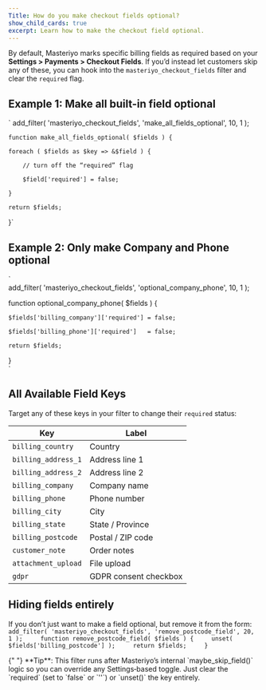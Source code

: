 ```yaml
---
Title: How do you make checkout fields optional?
show_child_cards: true
excerpt: Learn how to make the checkout field optional. 
---
```


By default, Masteriyo marks specific billing fields as required based on your **Settings > Payments > Checkout Fields**. If you’d instead let customers skip any of these, you can hook into the `masteriyo_checkout_fields` filter and clear the `required` flag.

## Example 1: Make **all** built-in field optional  

`     add_filter( 'masteriyo_checkout_fields', 'make_all_fields_optional', 10, 1 );    

    function make_all_fields_optional( $fields ) {    

    foreach ( $fields as $key => &$field ) {    

        // turn off the “required” flag    

        $field['required'] = false;    

    }    

    return $fields;   

}`    



## Example 2: Only make **Company** and **Phone** optional  

`    
add_filter( 'masteriyo_checkout_fields', 'optional_company_phone', 10, 1 );    

function optional_company_phone( $fields ) {   

    $fields['billing_company']['required'] = false;    

    $fields['billing_phone']['required']   = false;   

    return $fields;    

}    
` 


    

## All Available Field Keys
Target any of these keys in your filter to change their `required` status:

| **Key** | **Label**                                                                 | 
|----------------|---------------------------------------------------------------------------|
| `billing_country` | Country  | 
| `billing_address_1`    | Address line 1 | 
| `billing_address_2`    | Address line 2 | 
| `billing_company` | Company name | 
| `billing_phone`  | Phone number|
| `billing_city` | City | 
| `billing_state` | State / Province      |
| `billing_postcode` |Postal / ZIP code |    
| `customer_note` | Order notes |  
| `attachment_upload` | File upload |  
| `gdpr` | GDPR consent checkbox |  

## Hiding fields entirely

If you don’t just want to make a field optional, but remove it from the form:  
`add_filter( 'masteriyo_checkout_fields', 'remove_postcode_field', 20, 1 );    
function remove_postcode_field( $fields ) {    
    unset( $fields['billing_postcode'] );    
    return $fields;    
}`    

<Callout>
  {" "}
**Tip**: This filter runs after Masteriyo’s internal `maybe_skip_field()` logic so you can override any Settings‑based toggle. Just clear the `required` (set to `false` or `''`) or `unset()` the key entirely.
</Callout>

